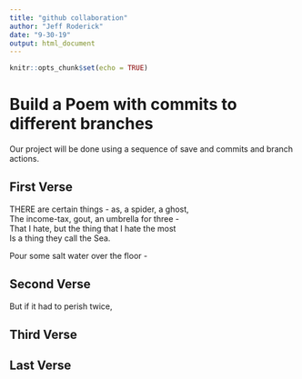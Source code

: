 ```yaml
---
title: "github collaboration"
author: "Jeff Roderick"
date: "9-30-19"
output: html_document
---
```


```r
knitr::opts_chunk$set(echo = TRUE)
```
# Build a Poem with commits to different branches
Our project will be done using a sequence of save and commits and branch actions.
<!-- Do not modify or change any text in "!--" bracketed areas such as this --- these are instructions to
you, if you change any of this the git program will notice it and compromise your git merging strategy !-->
  
## First Verse 
<!--Put the first five lines of a poem by Lewis Carrol in this section!-->
  THERE are certain things - as, a spider, a ghost,    
The income-tax, gout, an umbrella for three -    
That I hate, but the thing that I hate the most    
Is a thing they call the Sea.  

Pour some salt water over the floor -  

## Second Verse
<!--Put the first five lines of a poem by Robert Frost here!-->

But if it had to perish twice,  

## Third Verse
<!--Put the first two verses of The Walrus and the Carpenter here!-->
  

## Last Verse
<!--Put a short poem of your choice 8-20 lines,here!-->

